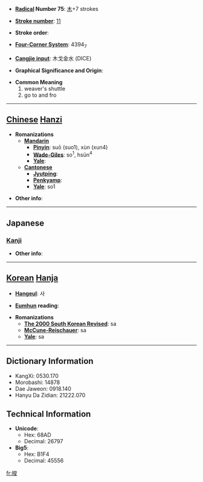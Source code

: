 * '''[[Wiktionary:Chinese radical index| Radical]] Number 75''': [[Wiktionary:Chinese radical index 木|木]]+7 strokes

* '''[[Wiktionary:Chinese total strokes index|Stroke number]]''': [[Wiktionary:Chinese total strokes index 11|11]]

* '''Stroke order''': 

* '''[[Wiktionary:Chinese four corner index|Four-Corner System]]''': 4394<sub>7</sub>

* '''[[Wiktionary:Chinese Cangjie index|Cangjie input]]''': 木戈金水 (DICE)

* '''Graphical Significance and Origin''': 

* '''Common Meaning'''
*#weaver's shuttle
*# go to and fro


----

== [[Chinese]] [[Hanzi]] ==

* '''Romanizations'''
** '''[[Mandarin]]'''
*** '''[[Pinyin]]''': suō (suo1), xùn (xun4)
*** '''[[Wade-Giles]]''': so<sup>1</sup>, hsün<sup>4</sup>
*** '''[[Yale]]''': 
** '''[[Cantonese]]'''
*** '''[[Jyutping]]''':
*** '''[[Penkyamp]]''': 
*** '''[[Yale]]''': so1

* '''Other info''': 

----

==Japanese==
===[[Kanji]]===
{{kanji|on readings=[[さ]] (sa)|kun readings=[[ひ]] (hi)}}

* '''Other info''':  

----

== [[Korean]] [[Hanja]] ==

* '''[[Hangeul]]''': 사

* '''[[Eumhun]] reading''': 

* '''Romanizations'''
** '''[[The 2000 South Korean Revised Romanization|The 2000 South Korean Revised]]''': sa
** '''[[McCune-Reischauer]]''': sa
** '''[[Yale]]''': sa

----

== Dictionary Information ==

* KangXi: 0530.170
* Morobashi: 14878
* Dae Jaweon: 0918.140
* Hanyu Da Zidian: 21222.070

== Technical Information ==

* '''Unicode''':
** Hex: 68AD
** Decimal: 26797
* '''Big5''':
** Hex: B1F4
** Decimal: 45556

[[fr:梭]]